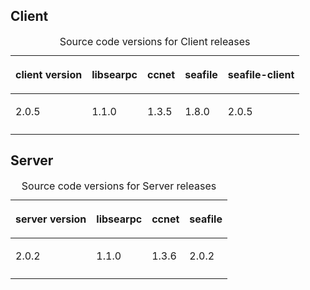 == Client ==

{|
|+ Source code versions for Client releases
! client version
! libsearpc
! ccnet
! seafile
! seafile-client
|-
| 2.0.5
| 1.1.0
| 1.3.5
| 1.8.0
| 2.0.5
|-
|}


== Server ==

{|
|+ Source code versions for Server releases
! server version
! libsearpc
! ccnet
! seafile
|-
| 2.0.2
| 1.1.0
| 1.3.6
| 2.0.2
|-
|}
